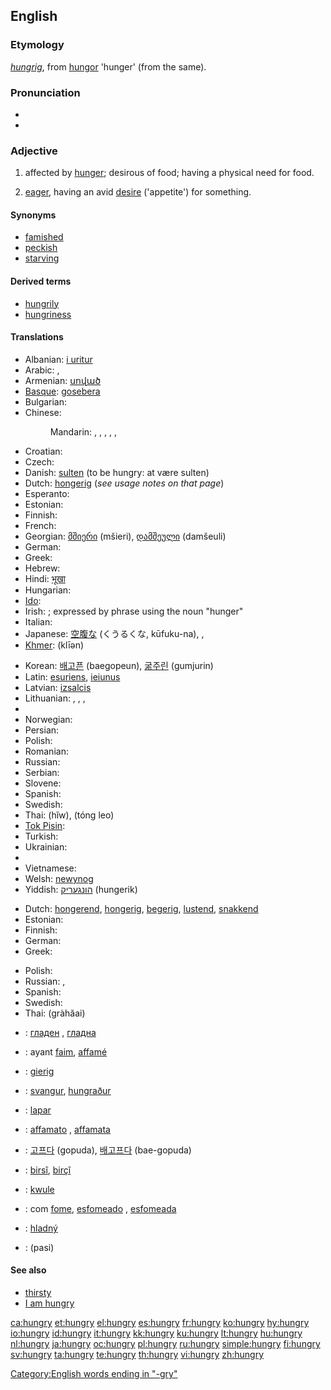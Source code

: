 ==English==

===Etymology===
{{etyl|ang}} ''[[hungrig]]'', from [[hungor]] 'hunger' (from the same).

===Pronunciation===
* {{IPA|/ˈhʌŋ.ɡɹiː/}}
* {{audio|en-us-hungry.ogg|Audio (US)}}

===Adjective===
{{en-adj|hungri|er}}

# affected by [[hunger]]; desirous of food; having a physical need for food.
# {{figurative}} [[eager]], having an avid [[desire]] ('appetite') for something.

====Synonyms====
* [[famished]]
* [[peckish]]
* [[starving]]

====Derived terms====
* [[hungrily]]
* [[hungriness]]

====Translations====
{{trans-top|affected by hunger; desirous of food}}
* Albanian: [[i uritur]]
* Arabic: {{t|ar|جائع|tr=jaa’i`|sc=Arab}},  {{t|ar|جوعان|tr=jaw`aan|sc=Arab}}
* Armenian: [[սոված]]
* [[Basque]]: [[gosebera]]
* Bulgarian: {{t|bg|гладен|tr=gladen|sc=Cyrl}}
* Chinese:
*: Mandarin: {{t|cmn|飢餓|sc=Hani|xs=Mandarin}},  {{t|cmn|饥饿|tr=jī'è|sc=Hani|xs=Mandarin}},  {{t-|cmn|餓|sc=Hani|xs=Mandarin}},  {{t-|cmn|饿|tr=è|sc=Hani|xs=Mandarin}},  {{t-|cmn|飢|sc=Hani|xs=Mandarin}},  {{t-|cmn|饥|tr=jī|sc=Hani|xs=Mandarin}}
* Croatian: {{t-|hr|gladan}}
* Czech: {{t-|cs|hladový|m}}
* Danish: [[sulten]] (to be hungry: at være sulten)
* Dutch: [[hongerig]] (''see usage notes on that page'')
* Esperanto: {{t-|eo|malsata|xs=Esperanto}}
* Estonian: {{t|et|näljane}}
* Finnish: {{t+|fi|nälkäinen}}
* French: {{t|fr|avoir faim}}
* Georgian: [[მშიერი]] (mšieri), [[დამშეული]] (damšeuli)
* German: {{t+|de|hungrig}}
* Greek: {{t+|el|πεινασμένος|m|sc=Grek}}
* Hebrew: {{t+|he|רעב|sc=Hebr}}
* Hindi: [[भूखा]]
* Hungarian: {{t+|hu|éhes}}
* [[Ido]]: {{t-|io|hungroza|xs=Ido}}
* Irish: {{t|ga|ocrach|xs=Irish}}; {{qualifier|attributive}} expressed by phrase using the noun {{t-|ga|ocras|m|xs=Irish}} "hunger"
* Italian: {{t-|it|affamato}}
* Japanese: [[空腹|空腹な]] (くうるくな, kūfuku-na),  {{t|ja|飢えた|tr=うえた, ueta, かつえた, katsueta|sc=Jpan}},  {{t|ja|お腹の空いていた|tr=おなかのすいていた, o-naka-no suite ita|sc=Jpan}}
* [[Khmer]]: {{Khmr|[[ឃ្លាន]]}} (klīən)
{{trans-mid}}
* Korean: [[배고픈]] (baegopeun), [[굶주린]] (gumjurin)
* Latin: [[esuriens]], [[ieiunus]]
* Latvian: [[izsalcis]]
* Lithuanian: {{t+|lt|alkanas|m|xs=Lithuanian}}, {{t+|lt|alkana|f|xs=Lithuanian}}, {{t+|lt|išbadėjęs|m|xs=Lithuanian}}, {{t+|lt|išbadėjusi|f|xs=Lithuanian}}
* {{trreq|Mongolian}}
* Norwegian: {{t|no|sulten}}
* Persian: {{t+|fa|گرسنه|sc=fa-Arab|xs=Persian}}
* Polish: {{t+|pl|głodny|m}}
* Romanian: {{t|ro|flămând}}
* Russian: {{t|ru|гoлoдный|tr=golódnyj|sc=Cyrl}}
* Serbian: {{t|sr|гладан|tr=gladan|sc=Cyrl}}
* Slovene: {{t+|sl|lačen}}
* Spanish: {{t-|es|hambriento}}
* Swedish: {{t+|sv|hungrig}}
* Thai: {{Thai|[[หิว]]}} (hĭw), {{Thai|[[ท้องเลว]]}} (tóng leo)
* [[Tok Pisin]]: {{t-|tpi|hanggre|xs=Tok Pisin}}
* Turkish: {{t+|tr|aç}}
* Ukrainian: {{t|uk|голодний|tr=holódnyj|sc=Cyrl|xs=Ukrainian}}
* {{trreq|Urdu}}
* Vietnamese: {{t+|vi|đói|xs=Vietnamese}}
* Welsh: [[newynog]]
* Yiddish: [[הונגעריק]] (hungerik)
{{trans-bottom}}

{{trans-top|eager, having a desire for something}}
* Dutch: [[hongerend]], [[hongerig]], [[begerig]], [[lustend]], [[snakkend]]
* Estonian: {{t|et|ihkav}}
* Finnish: {{t+|fi|nälkäinen}}
* German: {{t-|de|gierig}}
* Greek: {{t+|el|πεινασμένος|m|sc=Grek}}
{{trans-mid}}
* Polish: {{t-|pl|spragniony|m}}
* Russian: {{t|ru|алчущий|tr=álčuščij|sc=Cyrl}}, {{t|ru|жаждущий|tr=žážduščij|sc=Cyrl}}
* Spanish: {{t-|es|hambriento}}
* Swedish: {{t+|sv|hungrig}}
* Thai: {{Thai|[[กระหาย]]}} (gràhăai)
{{trans-bottom}}

{{checktrans-top}}
* {{ttbc|Bulgarian}}: [[гладен]] {{m}}, [[гладна]] {{f}}
* {{ttbc|French}}: ayant [[faim]], [[affamé]]
* {{ttbc|German}}: [[gierig]]
* {{ttbc|Icelandic}}: [[svangur]], [[hungraður]]
* {{ttbc|Indonesian}}: [[lapar]]
* {{ttbc|Italian}}: [[affamato]] {{m}}, [[affamata]] {{f}}
* {{ttbc|Korean}}: [[고프다]] (gopuda), [[배고프다]] (bae-gopuda)
{{checktrans-mid}}
* {{ttbc|Kurdish}}: [[birsî]], [[birçî]]
* {{ttbc|Marshallese}}: [[kwule]]
* {{ttbc|Portuguese}}: com [[fome]], [[esfomeado]] {{m}}, [[esfomeada]] {{f}}
* {{ttbc|Slovak}}: [[hladný]]
* {{ttbc|Tamil}}: (pasi)
{{checktrans-bottom}}

====See also====
* [[thirsty]]
* [[I am hungry]]

[[Category:English words ending in "-gry"]]

[[ca:hungry]]
[[et:hungry]]
[[el:hungry]]
[[es:hungry]]
[[fr:hungry]]
[[ko:hungry]]
[[hy:hungry]]
[[io:hungry]]
[[id:hungry]]
[[it:hungry]]
[[kk:hungry]]
[[ku:hungry]]
[[lt:hungry]]
[[hu:hungry]]
[[nl:hungry]]
[[ja:hungry]]
[[oc:hungry]]
[[pl:hungry]]
[[ru:hungry]]
[[simple:hungry]]
[[fi:hungry]]
[[sv:hungry]]
[[ta:hungry]]
[[te:hungry]]
[[th:hungry]]
[[vi:hungry]]
[[zh:hungry]]
